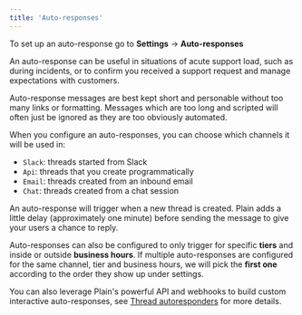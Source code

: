 ```yaml
---
title: 'Auto-responses'
---
```


To set up an auto-response go to **Settings** → **Auto-responses**

An auto-response can be useful in situations of acute support load, such as during incidents, or to confirm you received a support request and manage expectations with customers.

Auto-response messages are best kept short and personable without too many links or formatting. Messages which are too long and scripted will often just be ignored as they are too obviously automated.

When you configure an auto-responses, you can choose which channels it will be used in:

- `Slack`: threads started from Slack
- `Api`: threads that you create programmatically
- `Email`: threads created from an inbound email
- `Chat`: threads created from a chat session

An auto-response will trigger when a new thread is created. Plain adds a little delay (approximately one minute) before sending the message to give your users a chance to reply.

Auto-responses can also be configured to only trigger for specific **tiers** and inside or outside **business hours**. If multiple auto-responses are configured for the same channel, tier and business hours, we will pick the **first one** according to the order they show up under settings.

You can also leverage Plain's powerful API and webhooks to build custom interactive auto-responses, see [Thread autoresponders](/api-reference/graphql/threads/autoresponders) for more details.
